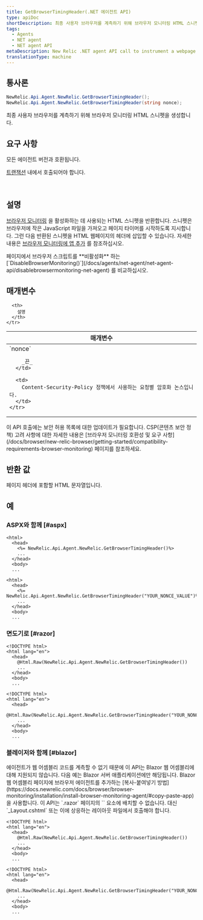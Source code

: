 ```yaml
---
title: GetBrowserTimingHeader(.NET 에이전트 API)
type: apiDoc
shortDescription: 최종 사용자 브라우저를 계측하기 위해 브라우저 모니터링 HTML 스니펫을 생성합니다.
tags:
  - Agents
  - NET agent
  - NET agent API
metaDescription: New Relic .NET agent API call to instrument a webpage with browser.
translationType: machine
---
```


## 통사론

```cs
NewRelic.Api.Agent.NewRelic.GetBrowserTimingHeader();
NewRelic.Api.Agent.NewRelic.GetBrowserTimingHeader(string nonce);
```

최종 사용자 브라우저를 계측하기 위해 브라우저 모니터링 HTML 스니펫을 생성합니다.

## 요구 사항

모든 에이전트 버전과 호환됩니다.

[트랜잭션](/docs/accounts-partnerships/education/getting-started-new-relic/glossary#transaction) 내에서 호출되어야 합니다.

 

## 설명

[브라우저 모니터링](/docs/browser/new-relic-browser/getting-started/new-relic-browser) 을 활성화하는 데 사용되는 HTML 스니펫을 반환합니다. 스니펫은 브라우저에 작은 JavaScript 파일을 가져오고 페이지 타이머를 시작하도록 지시합니다. 그런 다음 반환된 스니펫을 HTML 웹페이지의 헤더에 삽입할 수 있습니다. 자세한 내용은 [브라우저 모니터링에 앱 추가](/docs/browser/new-relic-browser/installation-configuration/adding-apps-new-relic-browser) 를 참조하십시오.

<Callout variant="tip">
  페이지에서 브라우저 스크립트를 **비활성화** 하는 [`DisableBrowserMonitoring()`](/docs/agents/net-agent/net-agent-api/disablebrowsermonitoring-net-agent) 를 비교하십시오.
</Callout>

## 매개변수

<table>
  <thead>
    <tr>
      <th width="25%">
        매개변수
      </th>

      <th>
        설명
      </th>
    </tr>
  </thead>

  <tbody>
    <tr>
      <td>
        `nonce`

        _끈_
      </td>

      <td>
        Content-Security-Policy 정책에서 사용하는 요청별 암호화 논스입니다.
      </td>
    </tr>
  </tbody>
</table>

<Callout variant="tip">
  이 API 호출에는 보안 허용 목록에 대한 업데이트가 필요합니다. CSP(콘텐츠 보안 정책) 고려 사항에 대한 자세한 내용은 [브라우저 모니터링 호환성 및 요구 사항](/docs/browser/new-relic-browser/getting-started/compatibility-requirements-browser-monitoring) 페이지를 참조하세요.
</Callout>

## 반환 값

페이지 헤더에 포함할 HTML 문자열입니다.

## 예

### ASPX와 함께 [#aspx]

```aspnet
<html>
  <head>
    <%= NewRelic.Api.Agent.NewRelic.GetBrowserTimingHeader()%>
    ...
  </head>
  <body>
  ...
```

```aspnet
<html>
  <head>
    <%= NewRelic.Api.Agent.NewRelic.GetBrowserTimingHeader("YOUR_NONCE_VALUE")%>
    ...
  </head>
  <body>
  ...
```

### 면도기로 [#razor]

```cshtml
<!DOCTYPE html>
<html lang="en">
  <head>
    @Html.Raw(NewRelic.Api.Agent.NewRelic.GetBrowserTimingHeader())
    ...
  </head>
  <body>
  ...
```

```cshtml
<!DOCTYPE html>
<html lang="en">
  <head>
    @Html.Raw(NewRelic.Api.Agent.NewRelic.GetBrowserTimingHeader("YOUR_NONCE_VALUE"))
    ...
  </head>
  <body>
  ...
```

### 블레이저와 함께 [#blazor]

<Callout variant="important">
  에이전트가 웹 어셈블리 코드를 계측할 수 없기 때문에 이 API는 Blazor 웹 어셈블리에 대해 지원되지 않습니다. 다음 예는 Blazor 서버 애플리케이션에만 해당됩니다. Blazor 웹 어셈블리 페이지에 브라우저 에이전트를 추가하는 [복사-붙여넣기 방법](https://docs.newrelic.com/docs/browser/browser-monitoring/installation/install-browser-monitoring-agent/#copy-paste-app) 을 사용합니다.
</Callout>

<Callout variant="important">
  이 API는 `.razor` 페이지의 `<HeadContent>` 요소에 배치할 수 없습니다. 대신 `_Layout.cshtml` 또는 이에 상응하는 레이아웃 파일에서 호출해야 합니다.
</Callout>

```cshtml
<!DOCTYPE html>
<html lang="en">
  <head>
    @Html.Raw(NewRelic.Api.Agent.NewRelic.GetBrowserTimingHeader())
    ...
  </head>
  <body>
  ...
```

```cshtml
<!DOCTYPE html>
<html lang="en">
  <head>
    @Html.Raw(NewRelic.Api.Agent.NewRelic.GetBrowserTimingHeader("YOUR_NONCE_VALUE"))
    ...
  </head>
  <body>
  ...
```